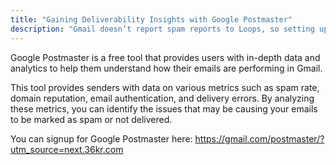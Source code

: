```yaml
---
title: "Gaining Deliverability Insights with Google Postmaster"
description: "Gmail doesn’t report spam reports to Loops, so setting up Google Postmaster is key to getting an idea of your deliverability performance in Gmail."
---
```


Google Postmaster is a free tool that provides users with in-depth data and analytics to help them understand how their emails are performing in Gmail.

This tool provides senders with data on various metrics such as spam rate, domain reputation, email authentication, and delivery errors. By analyzing these metrics, you can identify the issues that may be causing your emails to be marked as spam or not delivered.

You can signup for Google Postmaster here: https://gmail.com/postmaster/?utm_source=next.36kr.com
